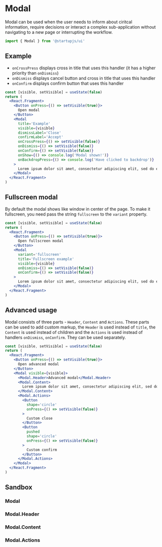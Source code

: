 
# Modal

Modal can be used when the user needs to inform about ciritcal information, require decisions or interact a complex sub-application without navigating to a new page or interrupting the workflow.

```jsx
import { Modal } from '@startupjs/ui'
```

## Example

- `onCrossPress` displays cross in title that uses this handler (it has a higher priority than `onDismiss`)
- `onDismiss` displays cancel button and cross in title that uses this handler
- `onConfirm` displays confirm button that uses this handler

```jsx example
const [visible, setVisible] = useState(false)
return (
  <React.Fragment>
    <Button onPress={() => setVisible(true)}>
      Open modal
    </Button>
    <Modal
      title='Example'
      visible={visible}
      dismissLabel='Close'
      confirmLabel='Accept'
      onCrossPress={() => setVisible(false)}
      onDismiss={() => setVisible(false)}
      onConfirm={() => setVisible(false)}
      onShow={() => console.log('Modal shown!')}
      onBackdropPress={() => console.log('Have clicked to backdrop')}
    >
      Lorem ipsum dolor sit amet, consectetur adipiscing elit, sed do eiusmod tempor incididunt ut labore et dolore magna aliqua. Ut enim ad minim veniam, quis nostrud exercitation ullamco laboris nisi ut aliquip ex ea commodo consequat. Duis aute irure dolor in reprehenderit.
    </Modal>
  </React.Fragment>
)
```

## Fullscreen modal

By default the modal shows like window in center of the page. To make it fullscreen, you need pass the string `fullscreen` to the `variant` property.

```jsx example
const [visible, setVisible] = useState(false)
return (
  <React.Fragment>
    <Button onPress={() => setVisible(true)}>
      Open fullscreen modal
    </Button>
    <Modal
      variant='fullscreen'
      title='Fullscreen example'
      visible={visible}
      onDismiss={() => setVisible(false)}
      onConfirm={() => setVisible(false)}
    >
      Lorem ipsum dolor sit amet, consectetur adipiscing elit, sed do eiusmod tempor incididunt ut labore et dolore magna aliqua. Ut enim ad minim veniam, quis nostrud exercitation ullamco laboris nisi ut aliquip ex ea commodo consequat. Duis aute irure dolor in reprehenderit.
    </Modal>
  </React.Fragment>
)
```

## Advanced usage

Modal consists of three parts - `Header`, `Content` and `Actions`. These parts can be used to add custom markup, the `Header` is used instead of `title`, the `Content` is used instead of children and the `Actions` is used instead of handlers `onDismiss`, `onConfirm`. They can be used separately.

```jsx example
const [visible, setVisible] = useState(false)
return (
  <React.Fragment>
    <Button onPress={() => setVisible(true)}>
      Open advanced modal
    </Button>
    <Modal visible={visible}>
      <Modal.Header>Advanced modal</Modal.Header>
      <Modal.Content>
        Lorem ipsum dolor sit amet, consectetur adipiscing elit, sed do eiusmod tempor incididunt ut labore et dolore magna aliqua. Ut enim ad minim veniam, quis nostrud exercitation ullamco laboris nisi ut aliquip ex ea commodo consequat. Duis aute irure dolor in reprehenderit.
      </Modal.Content>
      <Modal.Actions>
        <Button
          shape='circle'
          onPress={() => setVisible(false)}
        >
          Custom close
        </Button>
        <Button
          pushed
          shape='circle'
          onPress={() => setVisible(false)}
        >
          Custom confirm
        </Button>
      </Modal.Actions>
    </Modal>
  </React.Fragment>
)
```

## Sandbox

### Modal

<Sandbox Component={Modal} />

### Modal.Header

<Sandbox Component={Modal.Header} />

### Modal.Content

<Sandbox Component={Modal.Content} />

### Modal.Actions

<Sandbox Component={Modal.Actions} />
